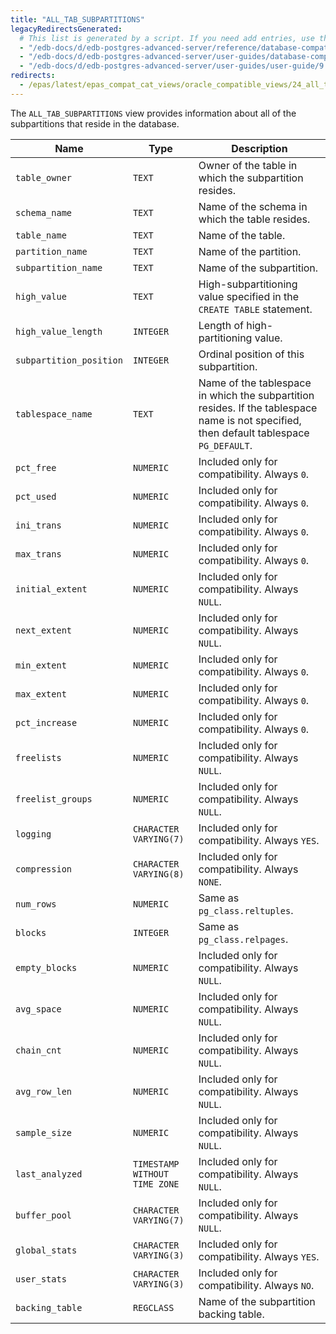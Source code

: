 ```yaml
---
title: "ALL_TAB_SUBPARTITIONS"
legacyRedirectsGenerated:
  # This list is generated by a script. If you need add entries, use the `legacyRedirects` key.
  - "/edb-docs/d/edb-postgres-advanced-server/reference/database-compatibility-for-oracle-developers-reference-guide/9.6/Database_Compatibility_for_Oracle_Developers_Reference_Guide.1.127.html"
  - "/edb-docs/d/edb-postgres-advanced-server/user-guides/database-compatibility-for-oracle-developers-guide/9.5/Database_Compatibility_for_Oracle_Developers_Guide.1.242.html"
  - "/edb-docs/d/edb-postgres-advanced-server/user-guides/user-guide/9.5/EDB_Postgres_Enterprise_Guide.1.188.html"
redirects:
  - /epas/latest/epas_compat_cat_views/oracle_compatible_views/24_all_tab_subpartitions/ #generated for docs/epas/reorg-role-use-case-mode
---
```


<div id="all_tab_subpartitions" class="registered_link"></div>

The `ALL_TAB_SUBPARTITIONS` view provides information about all of the subpartitions that reside in the database.

| Name                    | Type                          | Description                                                                                                                                  |
| ----------------------- | ----------------------------- | -------------------------------------------------------------------------------------------------------------------------------------------- |
| `table_owner`           | `TEXT`                        | Owner of the table in which the subpartition resides.                                                                                    |
| `schema_name`           | `TEXT`                        | Name of the schema in which the table resides.                                                                                           |
| `table_name`            | `TEXT`                        | Name of the table.                                                                                                                       |
| `partition_name`        | `TEXT`                        | Name of the partition.                                                                                                                   |
| `subpartition_name`     | `TEXT`                        | Name of the subpartition.                                                                                                                |
| `high_value`            | `TEXT`                        | High-subpartitioning value specified in the `CREATE TABLE` statement.                                                                    |
| `high_value_length`     | `INTEGER`                     | Length of high-partitioning value.                                                                                                       |
| `subpartition_position` | `INTEGER`                     | Ordinal position of this subpartition.                                                                                                   |
| `tablespace_name`       | `TEXT`                        | Name of the tablespace in which the subpartition resides. If the tablespace name is not specified, then default tablespace `PG_DEFAULT`. |
| `pct_free`              | `NUMERIC`                     | Included only for compatibility. Always `0`.                                                                                                 |
| `pct_used`              | `NUMERIC`                     | Included only for compatibility. Always `0`.                                                                                                 |
| `ini_trans`             | `NUMERIC`                     | Included only for compatibility. Always `0`.                                                                                                 |
| `max_trans`             | `NUMERIC`                     | Included only for compatibility. Always `0`.                                                                                                 |
| `initial_extent`        | `NUMERIC`                     | Included only for compatibility. Always `NULL`.                                                                                              |
| `next_extent`           | `NUMERIC`                     | Included only for compatibility. Always `NULL`.                                                                                              |
| `min_extent`            | `NUMERIC`                     | Included only for compatibility. Always `0`.                                                                                                 |
| `max_extent`            | `NUMERIC`                     | Included only for compatibility. Always `0`.                                                                                                 |
| `pct_increase`          | `NUMERIC`                     | Included only for compatibility. Always `0`.                                                                                                 |
| `freelists`             | `NUMERIC`                     | Included only for compatibility. Always `NULL`.                                                                                              |
| `freelist_groups`       | `NUMERIC`                     | Included only for compatibility. Always `NULL`.                                                                                              |
| `logging`               | `CHARACTER VARYING(7)`        | Included only for compatibility. Always `YES`.                                                                                               |
| `compression`           | `CHARACTER VARYING(8)`        | Included only for compatibility. Always `NONE`.                                                                                              |
| `num_rows`              | `NUMERIC`                     | Same as `pg_class.reltuples`.                                                                                                                |
| `blocks`                | `INTEGER`                     | Same as `pg_class.relpages`.                                                                                                                 |
| `empty_blocks`          | `NUMERIC`                     | Included only for compatibility. Always `NULL`.                                                                                              |
| `avg_space`             | `NUMERIC`                     | Included only for compatibility. Always `NULL`.                                                                                              |
| `chain_cnt`             | `NUMERIC`                     | Included only for compatibility. Always `NULL`.                                                                                              |
| `avg_row_len`           | `NUMERIC`                     | Included only for compatibility. Always `NULL`.                                                                                              |
| `sample_size`           | `NUMERIC`                     | Included only for compatibility. Always `NULL`.                                                                                              |
| `last_analyzed`         | `TIMESTAMP WITHOUT TIME ZONE` | Included only for compatibility. Always `NULL`.                                                                                              |
| `buffer_pool`           | `CHARACTER VARYING(7)`        | Included only for compatibility. Always `NULL`.                                                                                              |
| `global_stats`          | `CHARACTER VARYING(3)`        | Included only for compatibility. Always `YES`.                                                                                               |
| `user_stats`            | `CHARACTER VARYING(3)`        | Included only for compatibility. Always `NO`.                                                                                                |
| `backing_table`         | `REGCLASS`                    | Name of the subpartition backing table.                                                                                                      |

